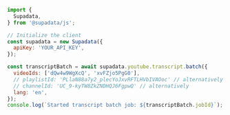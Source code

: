```js Node
import {
  Supadata,
} from '@supadata/js';

// Initialize the client
const supadata = new Supadata({
  apiKey: 'YOUR_API_KEY',
});

const transcriptBatch = await supadata.youtube.transcript.batch({
  videoIds: ['dQw4w9WgXcQ', 'xvFZjo5PgG0'],
  // playlistId: 'PLlaN88a7y2_plecYoJxvRFTLHVbIVAOoc' // alternatively
  // channelId: 'UC_9-kyTW8ZkZNDHQJ6FgpwQ' // alternatively
  lang: 'en',
});
console.log(`Started transcript batch job: ${transcriptBatch.jobId}`);
```